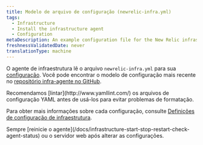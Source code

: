 ```yaml
---
title: Modelo de arquivo de configuração (newrelic-infra.yml)
tags:
  - Infrastructure
  - Install the infrastructure agent
  - Configuration
metaDescription: An example configuration file for the New Relic infrastructure agent.
freshnessValidatedDate: never
translationType: machine
---
```


O agente de infraestrutura lê o arquivo `newrelic-infra.yml` para sua [configuração](/docs/infrastructure/install-configure-infrastructure/configuration/configure-infrastructure-agent). Você pode encontrar o modelo de configuração mais recente no [repositório infra-agente no GitHub](https://github.com/newrelic/infrastructure-agent/blob/master/assets/examples/infrastructure/newrelic-infra-template.yml.example).

<Callout variant="tip">
  Recomendamos [lintar](http://www.yamllint.com/) os arquivos de configuração YAML antes de usá-los para evitar problemas de formatação.
</Callout>

Para obter mais informações sobre cada configuração, consulte [Definições de configuração de infraestrutura](/docs/infrastructure/install-configure-manage-infrastructure/configuration/infrastructure-configuration-settings).

<Callout variant="important">
  Sempre [reinicie o agente](/docs/infrastructure-start-stop-restart-check-agent-status) ou o servidor web após alterar as configurações.
</Callout>
